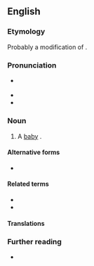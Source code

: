 ==English==

===Etymology===
Probably a modification of {{m|en|baby}}.

===Pronunciation===
* {{a|RP|GA}} {{IPA|en|/ˈbæbi/}}
* {{rhymes|en|æbi|s=2}}
* {{hyphenation|en|bab|by}}

===Noun===
{{en-noun}}

# {{lb|en|UK|and|US|_|dialects|also|_|Internet slang}} A [[baby#Noun|baby]] {{gloss|human infant}}.

====Alternative forms====
* {{alter|en|babbie}}

====Related terms====
* {{l|en|bab}}
* {{l|en|babber}}

====Translations====
{{trans-see|baby}}

===Further reading===
* {{R:English Dialect Dictionary|entry=BABBY|pos=sb|page=107|column=2}}